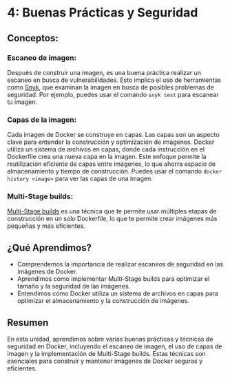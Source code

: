 # 4: Buenas Prácticas y Seguridad
## Conceptos:
### Escaneo de imagen:
Después de construir una imagen, es una buena práctica realizar un escaneo en busca de vulnerabilidades. Esto implica el uso de herramientas como [Snyk](https://snyk.io/), que examinan la imagen en busca de posibles problemas de seguridad. Por ejemplo, puedes usar el comando `snyk test` para escanear tu imagen.

### Capas de la imagen:
Cada imagen de Docker se construye en capas. Las capas son un aspecto clave para entender la construcción y optimización de imágenes. Docker utiliza un sistema de archivos en capas, donde cada instrucción en el Dockerfile crea una nueva capa en la imagen. Este enfoque permite la reutilización eficiente de capas entre imágenes, lo que ahorra espacio de almacenamiento y tiempo de construcción. Puedes usar el comando `docker history <image>` para ver las capas de una imagen.

### Multi-Stage builds:
[Multi-Stage builds](https://docs.docker.com/develop/develop-images/multistage-build/) es una técnica que te permite usar múltiples etapas de construcción en un solo Dockerfile, lo que te permite crear imágenes más pequeñas y más eficientes.

## ¿Qué Aprendimos?
- Comprendemos la importancia de realizar escaneos de seguridad en las imágenes de Docker.
- Aprendimos cómo implementar Multi-Stage builds para optimizar el tamaño y la seguridad de las imágenes.
- Entendimos cómo Docker utiliza un sistema de archivos en capas para optimizar el almacenamiento y la construcción de imágenes.

## Resumen
En esta unidad, aprendimos sobre varias buenas prácticas y técnicas de seguridad en Docker, incluyendo el escaneo de imagen, el uso de capas de imagen y la implementación de Multi-Stage builds. Estas técnicas son esenciales para construir y mantener imágenes de Docker seguras y eficientes.